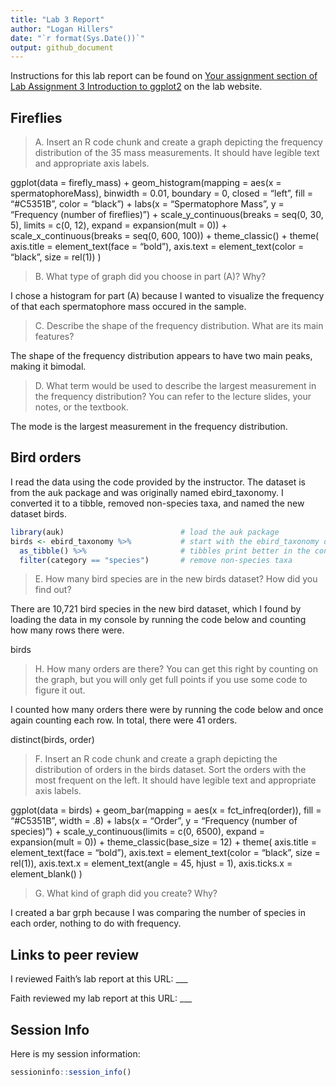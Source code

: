 ---
title: "Lab 3 Report"
author: "Logan Hillers"
date: "`r format(Sys.Date())`"
output: github_document
---

Instructions for this lab report can be found on [Your assignment section of Lab Assignment 3 Introduction to ggplot2](https://biol275-msum.github.io/introduction-to-ggplot2.html#your-assignment) on the lab website.

## Fireflies

> A. Insert an R code chunk and create a graph depicting the frequency distribution of the 35 mass measurements. It should have legible text and appropriate axis labels.

ggplot(data = firefly_mass) +
  geom_histogram(mapping = aes(x = spermatophoreMass), binwidth = 0.01,
                 boundary = 0, closed = "left", 
                 fill = "#C5351B", color = "black") +
  labs(x = "Spermatophore Mass", y = "Frequency (number of fireflies)") +
  scale_y_continuous(breaks = seq(0, 30, 5), limits = c(0, 12), 
                     expand = expansion(mult = 0)) +
  scale_x_continuous(breaks = seq(0, 600, 100)) +
  theme_classic() +
  theme(
    axis.title = element_text(face = "bold"),
    axis.text = element_text(color = "black", size = rel(1))
  )

> B. What type of graph did you choose in part (A)? Why?

I chose a histogram for part (A) because I wanted to visualize the frequency of that each spermatophore mass occured in the sample.

> C. Describe the shape of the frequency distribution. What are its main features?

The shape of the frequency distribution appears to have two main peaks, making it bimodal.

> D. What term would be used to describe the largest measurement in the frequency distribution? You can refer to the lecture slides, your notes, or the textbook.

The mode is the largest measurement in the frequency distribution.

## Bird orders

I read the data using the code provided by the instructor. The dataset is from the auk package and was originally named ebird_taxonomy. I converted it to a tibble, removed non-species taxa, and named the new dataset birds.

```{r}
library(auk)                          # load the auk package
birds <- ebird_taxonomy %>%           # start with the ebird_taxonomy data
  as_tibble() %>%                     # tibbles print better in the console
  filter(category == "species")       # remove non-species taxa
```

> E. How many bird species are in the new birds dataset? How did you find out?

There are 10,721 bird species in the new bird dataset, which I found by loading the data in my console by running the code below and counting how many rows there were.

birds

> H. How many orders are there? You can get this right by counting on the graph, but you will only get full points if you use some code to figure it out.

I counted how many orders there were by running the code below and once again counting each row. In total, there were 41 orders.

distinct(birds, order)

> F. Insert an R code chunk and create a graph depicting the distribution of orders in the birds dataset. Sort the orders with the most frequent on the left. It should have legible text and appropriate axis labels.

ggplot(data = birds) +
  geom_bar(mapping = aes(x = fct_infreq(order)), fill = "#C5351B", 
           width = .8) +
  labs(x = "Order", y = "Frequency (number of species)") +
  scale_y_continuous(limits = c(0, 6500), expand = expansion(mult = 0)) +
  theme_classic(base_size = 12) +
  theme(
    axis.title = element_text(face = "bold"),
    axis.text = element_text(color = "black", size = rel(1)),
    axis.text.x = element_text(angle = 45, hjust = 1),
    axis.ticks.x = element_blank()
  )

> G. What kind of graph did you create? Why?

I created a bar grph because I was comparing the number of species in each order, nothing to do with frequency.

## Links to peer review

I reviewed Faith's lab report at this URL: \_\_\_

Faith reviewed my lab report at this URL: \_\_\_

## Session Info

Here is my session information:

```{r}
sessioninfo::session_info()
```
